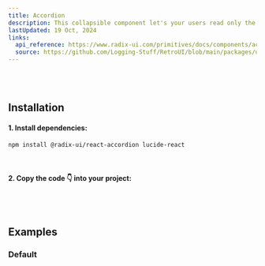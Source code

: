 ```yaml
---
title: Accordion
description: This collapsible component let's your users read only the content they care about. 😌
lastUpdated: 19 Oct, 2024
links:
  api_reference: https://www.radix-ui.com/primitives/docs/components/accordion#api-reference
  source: https://github.com/Logging-Stuff/RetroUI/blob/main/packages/ui/Accordions/Accordion.tsx
---
```


<ComponentShowcase name="accordion-style-default" />
<br />
<br />

## Installation

#### 1. Install dependencies:

```sh
npm install @radix-ui/react-accordion lucide-react
```

<br />

#### 2. Copy the code 👇 into your project:

<ComponentSource name="accordion" />

<br />
<br />

## Examples

### Default

<ComponentShowcase name="accordion-style-default" />
